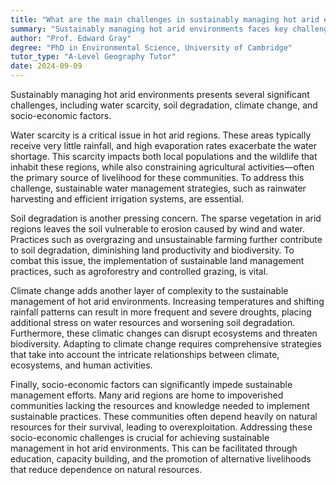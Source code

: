 ```yaml
---
title: "What are the main challenges in sustainably managing hot arid environments?"
summary: "Sustainably managing hot arid environments faces key challenges such as water scarcity, soil degradation, and the impacts of climate change."
author: "Prof. Edward Gray"
degree: "PhD in Environmental Science, University of Cambridge"
tutor_type: "A-Level Geography Tutor"
date: 2024-09-09
---
```


Sustainably managing hot arid environments presents several significant challenges, including water scarcity, soil degradation, climate change, and socio-economic factors.

Water scarcity is a critical issue in hot arid regions. These areas typically receive very little rainfall, and high evaporation rates exacerbate the water shortage. This scarcity impacts both local populations and the wildlife that inhabit these regions, while also constraining agricultural activities—often the primary source of livelihood for these communities. To address this challenge, sustainable water management strategies, such as rainwater harvesting and efficient irrigation systems, are essential.

Soil degradation is another pressing concern. The sparse vegetation in arid regions leaves the soil vulnerable to erosion caused by wind and water. Practices such as overgrazing and unsustainable farming further contribute to soil degradation, diminishing land productivity and biodiversity. To combat this issue, the implementation of sustainable land management practices, such as agroforestry and controlled grazing, is vital.

Climate change adds another layer of complexity to the sustainable management of hot arid environments. Increasing temperatures and shifting rainfall patterns can result in more frequent and severe droughts, placing additional stress on water resources and worsening soil degradation. Furthermore, these climatic changes can disrupt ecosystems and threaten biodiversity. Adapting to climate change requires comprehensive strategies that take into account the intricate relationships between climate, ecosystems, and human activities.

Finally, socio-economic factors can significantly impede sustainable management efforts. Many arid regions are home to impoverished communities lacking the resources and knowledge needed to implement sustainable practices. These communities often depend heavily on natural resources for their survival, leading to overexploitation. Addressing these socio-economic challenges is crucial for achieving sustainable management in hot arid environments. This can be facilitated through education, capacity building, and the promotion of alternative livelihoods that reduce dependence on natural resources.
    